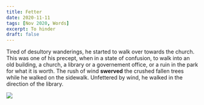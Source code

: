 ```yaml
---
title: Fetter
date: 2020-11-11
tags: [Nov 2020, Words]
excerpt: To hinder
draft: false
---
```

Tired of desultory wanderings, he started to walk over towards the church. This was one of his precept, when in a state of confusion, to walk into an old building, a church, a library or a governement office, or a ruin in the park for what it is worth. The rush of wind **swerved** the crushed fallen trees while he walked on the sidewalk. Unfettered by wind, he walked in the direction of the library.


![](../images/somePhoto.jpeg)